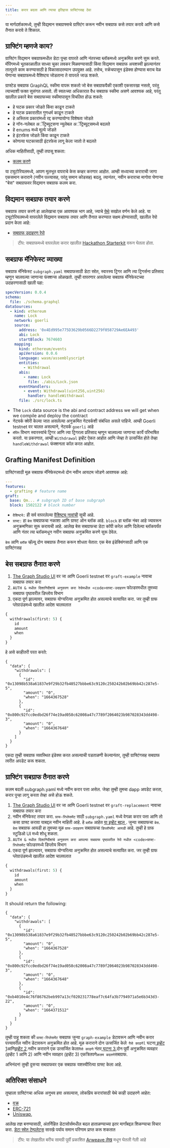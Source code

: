 ```yaml
---
title: करार बदला आणि त्याचा इतिहास ग्राफ्टिंगसह ठेवा
---
```


या मार्गदर्शकामध्ये, तुम्ही विद्यमान सबग्राफ्सचे ग्राफ्टिंग करून नवीन सबग्राफ कसे तयार करावे आणि कसे तैनात करावे ते शिकाल.

## ग्राफ्टिंग म्हणजे काय?

ग्राफ्टिंग विद्यमान सबग्राफमधील डेटा पुन्हा वापरते आणि नंतरच्या ब्लॉकमध्ये अनुक्रमित करणे सुरू करते. मॅपिंगमध्ये भूतकाळातील साध्या चुका लवकर मिळवण्यासाठी किंवा विद्यमान सबग्राफ अयशस्वी झाल्यानंतर तात्पुरते काम करण्यासाठी हे विकासादरम्यान उपयुक्त आहे. तसेच, स्क्रॅचपासून इंडेक्स होण्यास बराच वेळ घेणार्‍या सबग्राफमध्ये वैशिष्ट्य जोडताना ते वापरले जाऊ शकते.

ग्राफ्टेड सबग्राफ GraphQL स्कीमा वापरू शकतो जो बेस सबग्राफपैकी एकाशी एकसारखा नसतो, परंतु त्याच्याशी फक्त सुसंगत असतो. ती स्वतःच्या अधिकारात वैध सबग्राफ स्कीमा असणे आवश्यक आहे, परंतु खालील प्रकारे बेस सबग्राफच्या स्कीमापासून विचलित होऊ शकते:

- हे घटक प्रकार जोडते किंवा काढून टाकते
- हे घटक प्रकारातील गुणधर्म काढून टाकते
- हे अस्तित्व प्रकारांमध्ये रद्द करण्यायोग्य विशेषता जोडते
- हे नॉन-नलेबल अॅट्रिब्यूट्सना न्युलेबल अॅट्रिब्यूट्समध्ये बदलते
- हे enums मध्ये मूल्ये जोडते
- हे इंटरफेस जोडते किंवा काढून टाकते
- कोणत्या घटकासाठी इंटरफेस लागू केला जातो ते बदलते

अधिक माहितीसाठी, तुम्ही तपासू शकता:

- [कलम करणे](https://thegraph.com/docs/en/developing/creating-a-subgraph#grafting-onto-existing-subgraphs)

या ट्युटोरियलमध्ये, आपण मूलभूत वापराचे केस कव्हर करणार आहोत. आम्‍ही सध्‍याच्‍या कराराची जागा एकसमान कराराने (नवीन पत्‍त्‍यासह, परंतु समान कोडसह) बदलू. त्यानंतर, नवीन कराराचा मागोवा घेणाऱ्या "बेस" सबग्राफवर विद्यमान सबग्राफ कलम करा.

## विद्यमान सबग्राफ तयार करणे

सबग्राफ तयार करणे हा आलेखाचा एक आवश्यक भाग आहे, ज्याचे [येथे](http://localhost:3000/en/cookbook/quick-start/) सखोल वर्णन केले आहे. या ट्यूटोरियलमध्ये वापरलेले विद्यमान सबग्राफ तयार आणि तैनात करण्यात सक्षम होण्यासाठी, खालील रेपो प्रदान केला आहे:

- [सबग्राफ उदाहरण रेपो](https://github.com/t-proctor/grafting-tutorial)

> टीप: सबग्राफमध्ये वापरलेला करार खालील [Hackathon Starterkit](https://github.com/schmidsi/hackathon-starterkit) वरून घेतला होता.

## सबग्राफ मॅनिफेस्ट व्याख्या

सबग्राफ मॅनिफेस्ट `subgraph.yaml` सबग्राफसाठी डेटा स्रोत, स्वारस्य ट्रिगर आणि त्या ट्रिगर्सना प्रतिसाद म्हणून चालवल्या जाणार्‍या फंक्शन्स ओळखतो. तुम्ही वापरणार असलेल्या सबग्राफ मॅनिफेस्टच्या उदाहरणासाठी खाली पहा:

```yaml
specVersion: 0.0.4
schema:
  file: ./schema.graphql
dataSources:
  - kind: ethereum
    name: Lock
    network: goerli
    source:
      address: '0x4Ed995e775D3629b0566D2279f058729Ae6EA493'
      abi: Lock
      startBlock: 7674603
    mapping:
      kind: ethereum/events
      apiVersion: 0.0.6
      language: wasm/assemblyscript
      entities:
        - Withdrawal
      abis:
        - name: Lock
          file: ./abis/Lock.json
      eventHandlers:
        - event: Withdrawal(uint256,uint256)
          handler: handleWithdrawal
      file: ./src/lock.ts
```

- The `Lock` data source is the abi and contract address we will get when we compile and deploy the contract
- नेटवर्क क्वेरी केल्या जात असलेल्या अनुक्रमित नेटवर्कशी संबंधित असले पाहिजे. आम्ही Goerli testnet वर चालत असल्याने, नेटवर्क `goerli` आहे
- `मॅपिंग` विभाग स्वारस्यांचे ट्रिगर आणि त्या ट्रिगरला प्रतिसाद म्हणून चालवल्या जाणार्‍या कार्ये परिभाषित करतो. या प्रकरणात, आम्ही `Withdrawal` इव्हेंट ऐकत आहोत आणि जेव्हा ते उत्सर्जित होते तेव्हा `handleWithdrawal` फंक्शनला कॉल करत आहोत.

## Grafting Manifest Definition

ग्राफ्टिंगसाठी मूळ सबग्राफ मॅनिफेस्टमध्ये दोन नवीन आयटम जोडणे आवश्यक आहे:

```yaml
---
features:
  - grafting # feature name
graft:
  base: Qm... # subgraph ID of base subgraph
  block: 1502122 # block number
```

- `वैशिष्ट्ये:` ही सर्व वापरलेल्या [वैशिष्ट्य नावांची](developing/creating-a-subgraph/#experimental-features) सूची आहे.
- `ग्राफ्ट:` हा `बेस` सबग्राफचा नकाशा आणि ग्राफ्ट ऑन ब्लॉक आहे. `block` हा ब्लॉक नंबर आहे ज्यावरून अनुक्रमणिका सुरू करायची आहे. आलेख बेस सबग्राफचा डेटा कॉपी करेल आणि दिलेल्या ब्लॉकपर्यंत आणि नंतर त्या ब्लॉकमधून नवीन सबग्राफ अनुक्रमित करणे सुरू ठेवेल.

`बेस` आणि `ब्लॉक` व्हॅल्यू दोन सबग्राफ तैनात करून शोधता येतात: एक बेस इंडेक्सिंगसाठी आणि एक ग्राफ्टिंगसह

## बेस सबग्राफ तैनात करणे

1. [The Graph Studio UI](https://thegraph.com/studio/) वर जा आणि Goerli testnet वर `graft-example` नावाचा सबग्राफ तयार करा
2. `AUTH & मधील दिशानिर्देशांचे अनुसरण करा रेपोमधील <code>ग्राफ्ट-उदाहरण` फोल्डरमधील तुमच्या सबग्राफ पृष्ठावरील डिप्लोय</code> विभाग
3. एकदा पूर्ण झाल्यावर, सबग्राफ योग्यरित्या अनुक्रमित होत असल्याचे सत्यापित करा. जर तुम्ही ग्राफ प्लेग्राउंडमध्ये खालील आदेश चालवलात

```graphql
{
  withdrawals(first: 5) {
    id
    amount
    when
  }
}
```

हे असे काहीतरी परत करते:

```
{
  "data": {
    "withdrawals": [
      {
        "id": "0x13098b538a61837e9f29b32fb40527bbbe63c9120c250242b02b69bb42c287e5-5",
        "amount": "0",
        "when": "1664367528"
      },
      {
        "id": "0x800c92fcc0edbd26f74e19ad058c62008a47c7789f2064023b987028343dd498-3",
        "amount": "0",
        "when": "1664367648"
      }
    ]
  }
}
```

एकदा तुम्ही सबग्राफ व्यवस्थित इंडेक्स करत असल्याची पडताळणी केल्यानंतर, तुम्ही ग्राफ्टिंगसह सबग्राफ त्वरीत अपडेट करू शकता.

## ग्राफ्टिंग सबग्राफ तैनात करणे

कलम बदली subgraph.yaml मध्ये नवीन करार पत्ता असेल. जेव्हा तुम्ही तुमचा dapp अपडेट करता, करार पुन्हा लागू करता तेव्हा असे होऊ शकते.

1. [The Graph Studio UI](https://thegraph.com/studio/) वर जा आणि Goerli testnet वर `graft-replacement` नावाचा सबग्राफ तयार करा
2. नवीन मॅनिफेस्ट तयार करा. `ग्राफ-रिप्लेसमेंट` साठी `subgraph.yaml` मध्ये वेगळा करार पत्ता आणि तो कसा ग्राफ्ट करावा याबद्दल नवीन माहिती आहे. हे `ब्लॉक` आहेत [या इव्हेंट बद्दल ](https://goerli.etherscan.io/tx/0x800c92fcc0edbd26f74e19ad058c62008a47c7789f2064023b987028343dd498). जुन्या सबग्राफचा `बेस`. `बेस` सबग्राफ आयडी हा तुमच्या मूळ `ग्राफ-उदाहरण` सबग्राफचा `डिप्लॉयमेंट आयडी` आहे. तुम्ही हे ग्राफ स्टुडिओ UI मध्ये शोधू शकता.
3. `AUTH & मधील दिशानिर्देशांचे अनुसरण करा आपल्या सबग्राफ पृष्ठावरील रेपो मधील <code>ग्राफ्ट-रिप्लेसमेंट` फोल्डरमध्ये डिप्लोय</code> विभाग
4. एकदा पूर्ण झाल्यावर, सबग्राफ योग्यरित्या अनुक्रमित होत असल्याचे सत्यापित करा. जर तुम्ही ग्राफ प्लेग्राउंडमध्ये खालील आदेश चालवलात

```graphql
{
  withdrawals(first: 5) {
    id
    amount
    when
  }
}
```

It should return the following:

```
{
  "data": {
    "withdrawals": [
      {
        "id": "0x13098b538a61837e9f29b32fb40527bbbe63c9120c250242b02b69bb42c287e5-5",
        "amount": "0",
        "when": "1664367528"
      },
      {
        "id": "0x800c92fcc0edbd26f74e19ad058c62008a47c7789f2064023b987028343dd498-3",
        "amount": "0",
        "when": "1664367648"
      },
      {
        "id": "0xb4010e4c76f86762beb997a13cf020231778eaf7c64fa3b7794971a5e6b343d3-22",
        "amount": "0",
        "when": "1664371512"
      }
    ]
  }
}
```

तुम्ही पाहू शकता की `ग्राफ्ट-रिप्लेसमेंट` सबग्राफ जुन्या `graph-example` डेटावरून आणि नवीन करार पत्त्यावरील नवीन डेटावरून अनुक्रमित होत आहे. मूळ कराराने दोन उत्सर्जित केले` पैसे काढणेl` घटना,[इव्हेंट 1](https://goerli.etherscan.io/tx/0x800c92fcc0edbd26f74e19ad058c62008a47c7789f2064023b987028343dd498)आणि[इव्हेंट 2](https://goerli.etherscan.io/address/0x4ed995e775d3629b0566d2279f058729ae6ea493).नवीन कराराने एक उत्सर्जित केला`पैसे काढणे` नंतर,[घटना 3](https://goerli.etherscan.io/tx/0xb4010e4c76f86762beb997a13cf020231778eaf7c64fa3b7794971a5e6b343d3),दोन पूर्वी अनुक्रमित व्यवहार (इव्हेंट 1 आणि 2) आणि नवीन व्यवहार (इव्हेंट 3) एकत्रितपणे`कलम बदलणे`सबग्राफ.

अभिनंदन! तुम्ही दुसऱ्या सबग्राफवर एक सबग्राफ यशस्वीरित्या ग्राफ्ट केला आहे.

## अतिरिक्त संसाधने

तुम्हाला ग्राफ्टिंगचा अधिक अनुभव हवा असल्यास, लोकप्रिय करारांसाठी येथे काही उदाहरणे आहेत:

- [वक्र](https://github.com/messari/subgraphs/blob/master/subgraphs/curve-finance/protocols/curve-finance/templates/curve.template.yaml)
- [ERC-721](https://github.com/messari/subgraphs/blob/master/subgraphs/erc721-metadata/subgraph.yaml)
- [Uniswap](https://github.com/messari/subgraphs/blob/master/subgraphs/uniswap-v3/protocols/uniswap-v3/config/templates/uniswap.v3.template.yaml),

आलेख तज्ञ बनण्यासाठी, अंतर्निहित डेटासोर्समधील बदल हाताळण्याच्या इतर मार्गांबद्दल शिकण्याचा विचार करा. [डेटा स्रोत टेम्पलेट्स](developing/creating-a-subgraph/#data-source-templates) सारखे पर्याय समान परिणाम प्राप्त करू शकतात

> टीप: या लेखातील बरीच सामग्री पूर्वी प्रकाशित [Arweave लेख](/cookbook/arweave/) मधून घेतली गेली आहे
